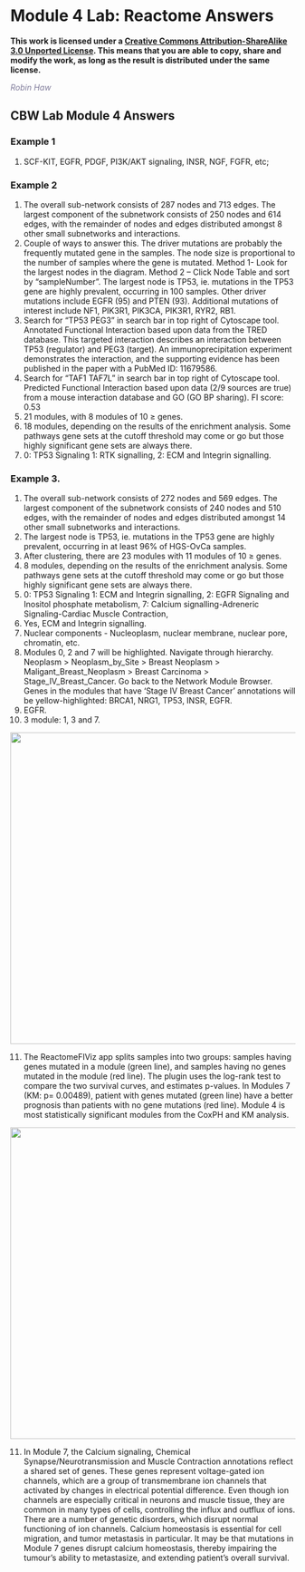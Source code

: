 # Module 4 Lab: Reactome Answers {#reactome_lab_answers}

**This work is licensed under a [Creative Commons Attribution-ShareAlike 3.0 Unported License](http://creativecommons.org/licenses/by-sa/3.0/deed.en_US). This means that you are able to copy, share and modify the work, as long as the result is distributed under the same license.**

 *<font color="#827e9c">Robin Haw</font>*

## CBW Lab Module 4 Answers

### Example 1
1.	SCF-KIT, EGFR, PDGF, PI3K/AKT signaling, INSR, NGF, FGFR, etc; 

### Example 2
1.	The overall sub-network consists of 287 nodes and 713 edges. The largest component of the subnetwork consists of 250 nodes and 614 edges, with the remainder of nodes and edges distributed amongst 8 other small subnetworks and interactions.
2.	Couple of ways to answer this. The driver mutations are probably the frequently mutated gene in the samples. The node size is proportional to the number of samples where the gene is mutated. Method 1- Look for the largest nodes in the diagram. Method 2 – Click Node Table and sort by “sampleNumber”. The largest node is TP53, ie. mutations in the TP53 gene are highly prevalent, occurring in 100 samples. Other driver mutations include EGFR (95) and PTEN (93). Additional mutations of interest include NF1, PIK3R1, PIK3CA, PIK3R1, RYR2, RB1.
3.	Search for “TP53 PEG3” in search bar in top right of Cytoscape tool. Annotated Functional Interaction based upon data from the TRED database. This targeted interaction describes an interaction between TP53 (regulator) and PEG3 (target). An immunoprecipitation experiment demonstrates the interaction, and the supporting evidence has been published in the paper with a PubMed ID: 11679586.
4.	Search for “TAF1 TAF7L” in search bar in top right of Cytoscape tool. Predicted Functional Interaction based upon data (2/9 sources are true) from a mouse interaction database and GO (GO BP sharing). FI score: 0.53
5.	21 modules, with 8 modules of 10 ≥ genes.
6.	18 modules, depending on the results of the enrichment analysis. Some pathways gene sets at the cutoff threshold may come or go but those highly significant gene sets are always there.
7.	0: TP53 Signaling 1: RTK signalling, 2: ECM and Integrin signalling.


### Example 3.
1.	The overall sub-network consists of 272 nodes and 569 edges. The largest component of the subnetwork consists of 240 nodes and 510 edges, with the remainder of nodes and edges distributed amongst 14 other small subnetworks and interactions.
2.	The largest node is TP53, ie. mutations in the TP53 gene are highly prevalent, occurring in at least 96% of HGS-OvCa samples.
3.	After clustering, there are 23 modules with 11 modules of 10 ≥ genes.
4.	8 modules, depending on the results of the enrichment analysis. Some pathways gene sets at the cutoff threshold may come or go but those highly significant gene sets are always there.
5.	0: TP53 Signaling 1: ECM and Integrin signalling, 2: EGFR Signaling and Inositol phosphate metabolism, 7: Calcium signalling-Adreneric Signaling-Cardiac Muscle Contraction,
6.	Yes, ECM and Integrin signalling.
7.	Nuclear components - Nucleoplasm, nuclear membrane, nuclear pore, chromatin, etc.
8.	Modules 0, 2 and 7 will be highlighted. Navigate through hierarchy. Neoplasm > Neoplasm_by_Site > Breast Neoplasm > Maligant_Breast_Neoplasm > Breast Carcinoma > Stage_IV_Breast_Cancer.  Go back to the Network Module Browser. Genes in the modules that have ‘Stage IV Breast Cancer’ annotations will be yellow-highlighted: BRCA1, NRG1, TP53, INSR, EGFR.
9.	EGFR.
10.	3 module: 1, 3 and 7.

<img src="./Module4/Reactome/images/Reactome1-1.png" width="550" />

11.	The ReactomeFIViz app splits samples into two groups: samples having genes mutated in a module (green line), and samples having no genes mutated in the module (red line). The plugin uses the log-rank test to compare the two survival curves, and estimates p-values. In Modules 7 (KM:  p= 0.00489), patient with genes mutated (green line) have a better prognosis than patients with no gene mutations (red line). Module 4 is most statistically significant modules from the CoxPH and KM analysis. 


<img src="./Module4/Reactome/images/Reactome2-1.png" width="550" />

11.	In Module 7, the Calcium signaling, Chemical Synapse/Neurotransmission and Muscle Contraction annotations reflect a shared set of genes. These genes represent voltage-gated ion channels, which are a group of transmembrane ion channels that activated by changes in electrical potential difference. Even though ion channels are especially critical in neurons and muscle tissue, they are common in many types of cells, controlling the influx and outflux of ions. There are a number of genetic disorders, which disrupt normal functioning of ion channels. Calcium homeostasis is essential for cell migration, and tumor metastasis in particular. It may be that mutations in Module 7 genes disrupt calcium homeostasis, thereby impairing the tumour’s ability to metastasize, and extending patient’s overall survival.

